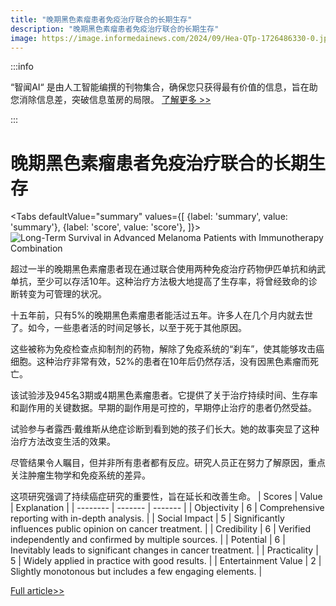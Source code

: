 ```yaml
---
title: "晚期黑色素瘤患者免疫治疗联合的长期生存"
description: "晚期黑色素瘤患者免疫治疗联合的长期生存"
image: https://image.informedainews.com/2024/09/Hea-QTp-1726486330-0.jpg
---
```



:::info

“智闻AI“ 是由人工智能编撰的刊物集合，确保您只获得最有价值的信息，旨在助您消除信息差，突破信息茧房的局限。  [了解更多 >>](/)

:::

# 晚期黑色素瘤患者免疫治疗联合的长期生存


<Tabs
	defaultValue="summary"
	values={[
	{label: 'summary', value: 'summary'},
	{label: 'score', value: 'score'},
]}>
<TabItem value="summary">
<img
  src="https://image.informedainews.com/2024/09/Hea-QTp-1726486330-0.jpg"
  alt="Long-Term Survival in Advanced Melanoma Patients with Immunotherapy Combination"
/>



超过一半的晚期黑色素瘤患者现在通过联合使用两种免疫治疗药物伊匹单抗和纳武单抗，至少可以存活10年。这种治疗方法极大地提高了生存率，将曾经致命的诊断转变为可管理的状况。

十五年前，只有5%的晚期黑色素瘤患者能活过五年。许多人在几个月内就去世了。如今，一些患者活的时间足够长，以至于死于其他原因。

这些被称为免疫检查点抑制剂的药物，解除了免疫系统的“刹车”，使其能够攻击癌细胞。这种治疗非常有效，52%的患者在10年后仍然存活，没有因黑色素瘤而死亡。

该试验涉及945名3期或4期黑色素瘤患者。它提供了关于治疗持续时间、生存率和副作用的关键数据。早期的副作用是可控的，早期停止治疗的患者仍然受益。

试验参与者露西·戴维斯从绝症诊断到看到她的孩子们长大。她的故事突显了这种治疗方法改变生活的效果。

尽管结果令人瞩目，但并非所有患者都有反应。研究人员正在努力了解原因，重点关注肿瘤生物学和免疫系统的差异。

这项研究强调了持续癌症研究的重要性，旨在延长和改善生命。
</TabItem>
<TabItem value="score">
	| Scores     | Value   | Explanation |
	| -------- | ------- | ------- |
	| Objectivity  | 6    | Comprehensive reporting with in-depth analysis.    |
	| Social Impact | 5     | Significantly influences public opinion on cancer treatment.    |
	| Credibility    | 6    | Verified independently and confirmed by multiple sources.    |
	| Potential    | 6    | Inevitably leads to significant changes in cancer treatment.    |
	| Practicality    | 5    | Widely applied in practice with good results.    |
	| Entertainment Value    | 2    | Slightly monotonous but includes a few engaging elements.    |
</TabItem>
</Tabs>

[Full article>>](https://www.theguardian.com/society/2024/sep/15/double-drug-treatment-raises-survival-rate-for-half-of-advanced-melanoma-to-10-years)
